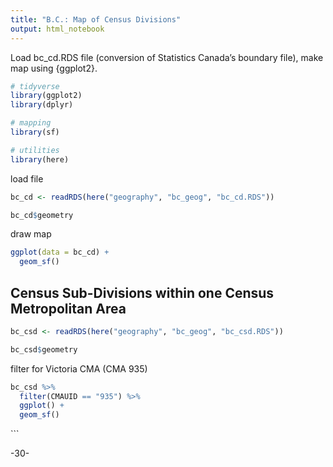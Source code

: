 ```yaml
---
title: "B.C.: Map of Census Divisions"
output: html_notebook
---
```


Load bc_cd.RDS file (conversion of Statistics Canada's boundary file), make map using {ggplot2}.


```r

# tidyverse
library(ggplot2)
library(dplyr)

# mapping
library(sf)

# utilities
library(here)

```

load file

```r

bc_cd <- readRDS(here("geography", "bc_geog", "bc_cd.RDS"))

bc_cd$geometry

```


draw map

```r

ggplot(data = bc_cd) +
  geom_sf()

```

## Census Sub-Divisions within one Census Metropolitan Area


```r

bc_csd <- readRDS(here("geography", "bc_geog", "bc_csd.RDS"))

bc_csd$geometry

```

filter for Victoria CMA (CMA 935)

```r

bc_csd %>%
  filter(CMAUID == "935") %>%
  ggplot() +
  geom_sf()

```

```


-30-
